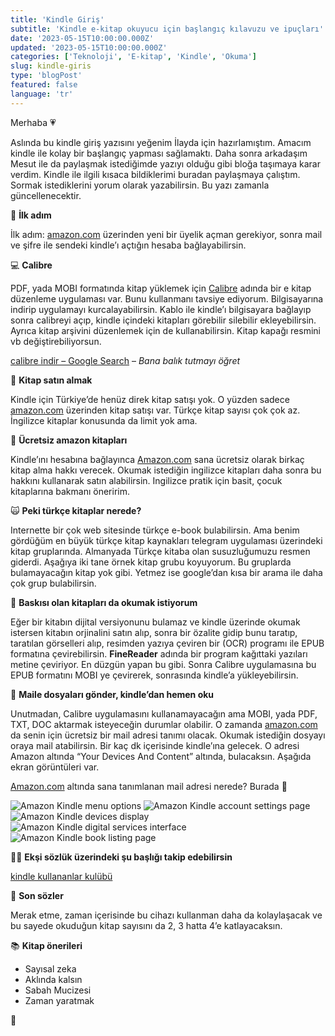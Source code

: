 ```yaml
---
title: 'Kindle Giriş'
subtitle: 'Kindle e-kitap okuyucu için başlangıç kılavuzu ve ipuçları'
date: '2023-05-15T10:00:00.000Z'
updated: '2023-05-15T10:00:00.000Z'
categories: ['Teknoloji', 'E-kitap', 'Kindle', 'Okuma']
slug: kindle-giris
type: 'blogPost'
featured: false
language: 'tr'
---
```


Merhaba 💗

Aslında bu kindle giriş yazısını yeğenim İlayda için hazırlamıştım. Amacım kindle ile kolay bir başlangıç yapması sağlamaktı. Daha sonra arkadaşım Mesut ile da paylaşmak istediğimde yazıyı olduğu gibi bloğa taşımaya karar verdim. Kindle ile ilgili kısaca bildiklerimi buradan paylaşmaya çalıştım. Sormak istediklerini yorum olarak yazabilirsin. Bu yazı zamanla güncellenecektir.

🦶 **İlk adım**

İlk adım: [amazon.com](http://amazom.com) üzerinden yeni bir üyelik açman gerekiyor, sonra mail ve şifre ile sendeki kindle’ı açtığın hesaba bağlayabilirsin.

💻 **Calibre**


PDF, yada MOBI formatında kitap yüklemek için [Calibre](https://calibre-ebook.com/download) adında bir e kitap düzenleme uygulaması var. Bunu kullanmanı tavsiye ediyorum. Bilgisayarına indirip uygulamayı kurcalayabilirsin. Kablo ile kindle’ı bilgisayara bağlayıp sonra calibreyi açıp, kindle içindeki kitapları görebilir silebilir ekleyebilirsin. Ayrıca kitap arşivini düzenlemek için de kullanabilirsin. Kitap kapağı resmini vb değiştirebiliyorsun.

[calibre indir – Google Search](https://www.google.com/search?q=calibre+indir) – *Bana balık tutmayı öğret*

💯 **Kitap satın almak**

Kindle için Türkiye’de henüz direk kitap satışı yok. O yüzden sadece [amazon.com](http://amazon.com) üzerinden kitap satışı var. Türkçe kitap sayısı çok çok az. İngilizce kitaplar konusunda da limit yok ama.

🦙 **Ücretsiz amazon kitapları**

Kindle’ını hesabına bağlayınca [Amazon.com](http://amazon.com) sana ücretsiz olarak birkaç kitap alma hakkı verecek. Okumak istediğin ingilizce kitapları daha sonra bu hakkını kullanarak satın alabilirsin. Ingilizce pratik için basit, çocuk kitaplarına bakmanı öneririm.

🙀 **Peki türkçe kitaplar nerede?**

Internette bir çok web sitesinde türkçe e-book bulabilirsin. Ama benim gördüğüm en büyük türkçe kitap kaynakları telegram uygulaması üzerindeki kitap gruplarında. Almanyada Türkçe kitaba olan susuzluğumuzu resmen giderdi. Aşağıya iki tane örnek kitap grubu koyuyorum. Bu gruplarda bulamayacağın kitap yok gibi. Yetmez ise google’dan kısa bir arama ile daha çok grup bulabilirsin.


📘 **Baskısı olan kitapları da okumak istiyorum**

Eğer bir kitabın dijital versiyonunu bulamaz ve kindle üzerinde okumak istersen kitabın orjinalini satın alıp, sonra bir özalite gidip bunu taratıp, taratılan görselleri alıp, resimden yazıya çeviren bir (OCR) programı ile EPUB formatına çevirebilirsin. **FineReader** adında bir program kağıttaki yazıları metine çeviriyor. En düzgün yapan bu gibi. Sonra Calibre uygulamasına bu EPUB formatını MOBI ye çevirerek, sonrasında kindle’a yükleyebilirsin.

📩 **Maile dosyaları gönder, kindle’dan hemen oku**

Unutmadan, Calibre uygulamasını kullanamayacağın ama MOBI, yada PDF, TXT, DOC aktarmak isteyeceğin durumlar olabilir. O zamanda [amazon.com](http://amazon.com) da senin için ücretsiz bir mail adresi tanımı olacak. Okumak istediğin dosyayı oraya mail atabilirsin. Bir kaç dk içerisinde kindle’ına gelecek. O adresi Amazon altında “Your Devices And Content” altında, bulacaksın. Aşağıda ekran görüntüleri var.

[Amazon.com](http://amazon.com) altında sana tanımlanan mail adresi nerede? Burada 🙂



<Image src="/static/images/blog/amazon-kindle-menu.png" alt="Amazon Kindle menu options" width={600} height={450} />

<Image src="/static/images/blog/amazon-kindle-your-account.png" alt="Amazon Kindle account settings page" width={600} height={450} />

<Image src="/static/images/blog/amazon-kindle-devices.png" alt="Amazon Kindle devices display" width={600} height={450} />

<Image src="/static/images/blog/amazon-kindle-digital-services.png" alt="Amazon Kindle digital services interface" width={600} height={450} />

<Image src="/static/images/blog/amazon-kindle-listing.png" alt="Amazon Kindle book listing page" width={600} height={450} />






👩‍💻 **Ekşi sözlük üzerindeki şu başlığı takip edebilirsin**

[kindle kullananlar kulübü](https://eksisozluk.com/kindle-kullananlar-kulubu--5683486)

💬 **Son sözler**

Merak etme, zaman içerisinde bu cihazı kullanman daha da kolaylaşacak ve bu sayede okuduğun kitap sayısını da 2, 3 hatta 4’e katlayacaksın.

📚 **Kitap önerileri**

- Sayısal zeka
- Aklında kalsın
- Sabah Mucizesi
- Zaman yaratmak

🌸